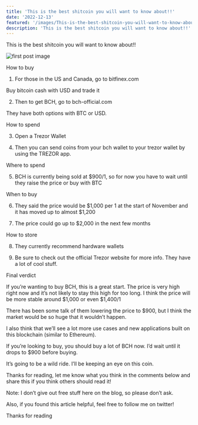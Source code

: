 ```yaml
---
title: 'This is the best shitcoin you will want to know about!!'
date: '2022-12-13'
featured: '/images/This-is-the-best-shitcoin-you-will-want-to-know-about-featured.png'
description: 'This is the best shitcoin you will want to know about!!'
---
```


This is the best shitcoin you will want to know about!!

![first post image](/images/This-is-the-best-shitcoin-you-will-want-to-know-about.png)

How to buy

1. For those in the US and Canada, go to bitfinex.com

Buy bitcoin cash with USD and trade it

2. Then to get BCH, go to bch-official.com

They have both options with BTC or USD.

How to spend

3. Open a Trezor Wallet

4. Then you can send coins from your bch wallet to your trezor wallet by using the TREZOR app.

Where to spend

5. BCH is currently being sold at $900/1, so for now you have to wait until they raise the price or buy with BTC

When to buy

6. They said the price would be $1,000 per 1 at the start of November and it has moved up to almost $1,200

7. The price could go up to $2,000 in the next few months

How to store

8. They currently recommend hardware wallets

9. Be sure to check out the official Trezor website for more info. They have a lot of cool stuff.

Final verdict

If you’re wanting to buy BCH, this is a great start. The price is very high right now and it’s not likely to stay this high for too long. I think the price will be more stable around $1,000 or even $1,400/1

There has been some talk of them lowering the price to $900, but I think the market would be so huge that it wouldn’t happen.

I also think that we’ll see a lot more use cases and new applications built on this blockchain (similar to Ethereum).

If you’re looking to buy, you should buy a lot of BCH now. I’d wait until it drops to $900 before buying.

It’s going to be a wild ride. I’ll be keeping an eye on this coin.

Thanks for reading, let me know what you think in the comments below and share this if you think others should read it!

Note: I don’t give out free stuff here on the blog, so please don’t ask.

Also, if you found this article helpful, feel free to follow me on twitter!

Thanks for reading

